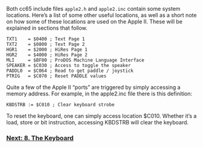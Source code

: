 Both cc65 include files <code>apple2.h</code> and <code>apple2.inc</code> contain some system locations. Here’s a list of some other useful locations, as well as a short note on how some of these locations are used on the Apple II. These will be explained in sections that follow.

<pre>TXT1    = $0400 ; Text Page 1
TXT2    = $0800 ; Text Page 2
HGR1    = $2000 ; HiRes Page 1
HGR2    = $4000 ; HiRes Page 2
MLI     = $BF00 ; ProDOS Machine Language Interface
SPEAKER = $C030 ; Access to toggle the speaker
PADDL0  = $C064 ; Read to get paddle / joystick
PTRIG   = $C070 ; Reset PADDLE values</pre>
Quite a few of the Apple II “ports” are triggered by simply accessing a memory address. For example, in the apple2.inc file there is this definition:

<code>KBDSTRB := $C010 ; Clear keyboard strobe</code>

To reset the keyboard, one can simply access location $C010. Whether it’s a load, store or bit instruction, accessing KBDSTRB will clear the keyboard.

=== [https://github.com/cc65/wiki/wiki/Apple-II-8.-Keyboard Next: 8. The Keyboard] ===
